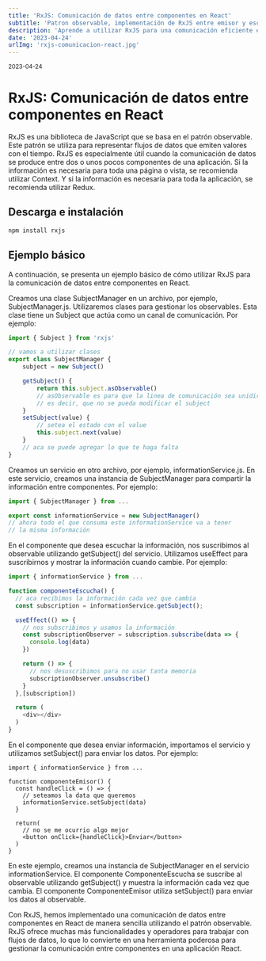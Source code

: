 ```yaml
---
title: 'RxJS: Comunicación de datos entre componentes en React'
subtitle: 'Patron observable, implementación de RxJS entre emisor y escucha'
description: 'Aprende a utilizar RxJS para una comunicación eficiente entre componentes en React. Con el patrón observable, podrás compartir información de forma sencilla entre componentes. Simplifica la gestión de datos en tu app React con RxJS.'
date: '2023-04-24'
urlImg: 'rxjs-comunicacion-react.jpg'
---
```


<small>2023-04-24</small>

# RxJS: Comunicación de datos entre componentes en React

RxJS es una biblioteca de JavaScript que se basa en el patrón observable. Este patrón se utiliza para representar flujos de datos que emiten valores con el tiempo. RxJS es especialmente útil cuando la comunicación de datos se produce entre dos o unos pocos componentes de una aplicación. Si la información es necesaria para toda una página o vista, se recomienda utilizar Context. Y si la información es necesaria para toda la aplicación, se recomienda utilizar Redux.

## Descarga e instalación

```bash
npm install rxjs
```

## Ejemplo básico

A continuación, se presenta un ejemplo básico de cómo utilizar RxJS para la comunicación de datos entre componentes en React.

Creamos una clase SubjectManager en un archivo, por ejemplo, SubjectManager.js. Utilizaremos clases para gestionar los observables. Esta clase tiene un Subject que actúa como un canal de comunicación. Por ejemplo:

```js:SubjectManager.js
import { Subject } from 'rxjs'

// vamos a utilizar clases
export class SubjectManager {
	subject = new Subject()

	getSubject() {
		return this.subject.asObservable()
		// asObservable es para que la linea de comunicación sea unidireccional,
		// es decir, que no se pueda modificar el subject
	}
	setSubject(value) {
		// setea el estado con el value
		this.subject.next(value)
	}
	// aca se puede agregar lo que te haga falta
}
```

Creamos un servicio en otro archivo, por ejemplo, informationService.js. En este servicio, creamos una instancia de SubjectManager para compartir la información entre componentes. Por ejemplo:

```js:informationService.js
import { SubjectManager } from ...

export const informationService = new SubjectManager()
// ahora todo el que consuma este informationService va a tener
// la misma información
```

En el componente que desea escuchar la información, nos suscribimos al observable utilizando getSubject() del servicio. Utilizamos useEffect para suscribirnos y mostrar la información cuando cambie. Por ejemplo:

```js:componenteEscucha.js
import { informationService } from ...

function componenteEscucha() {
  // aca recibimos la información cada vez que cambia
  const subscription = informationService.getSubject();

  useEffect(() => {
    // nos subscribimos y usamos la información
    const subscriptionObserver = subscription.subscribe(data => {
      console.log(data)
    })

    return () => {
      // nos desuscribimos para no usar tanta memoria
      subscriptionObserver.unsubscribe()
    }
  },[subscription])

  return (
    <div></div>
  )
}
```

En el componente que desea enviar información, importamos el servicio y utilizamos setSubject() para enviar los datos. Por ejemplo:

```js:componenteEmisor
import { informationService } from ...

function componenteEmisor() {
  const handleClick = () => {
    // seteamos la data que queremos
    informationService.setSubject(data)
  }

  return(
    // no se me ocurrio algo mejor
    <button onClick={handleClick}>Enviar</button>
  )
}
```

En este ejemplo, creamos una instancia de SubjectManager en el servicio informationService. El componente ComponenteEscucha se suscribe al observable utilizando getSubject() y muestra la información cada vez que cambia. El componente ComponenteEmisor utiliza setSubject() para enviar los datos al observable.

Con RxJS, hemos implementado una comunicación de datos entre componentes en React de manera sencilla utilizando el patrón observable. RxJS ofrece muchas más funcionalidades y operadores para trabajar con flujos de datos, lo que lo convierte en una herramienta poderosa para gestionar la comunicación entre componentes en una aplicación React.
